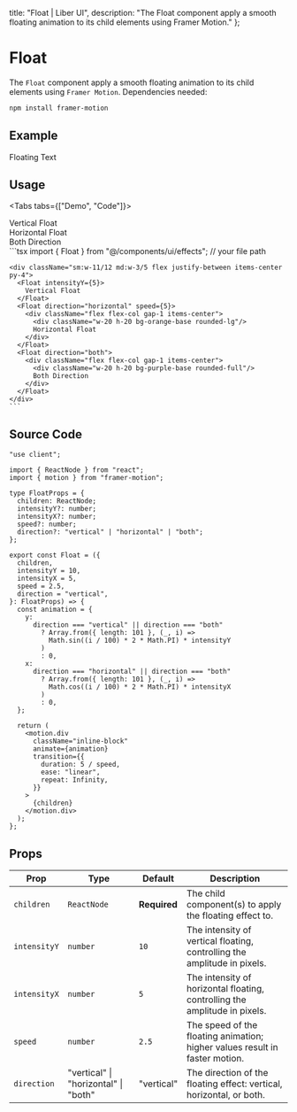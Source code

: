 
  title: "Float | Liber UI",
  description: "The Float component apply a smooth floating animation to its child elements using Framer Motion."
};

# Float
The `Float` component apply a smooth floating animation to its child elements using `Framer Motion`. Dependencies needed:

```bash
npm install framer-motion
```

## Example

<ExampleBox>
  <div className="sm:w-11/12 md:w-3/5 flex justify-between items-center">
    <Float intensityY={5}>
      Floating Text
    </Float>
    <Float direction="horizontal" speed={5}>
      <div className="w-20 h-20 bg-orange-base rounded-lg"/>
    </Float>
    <Float direction="both">
      <div className="w-20 h-20 bg-purple-base rounded-full"/>
    </Float>
  </div>
</ExampleBox>

## Usage

<Tabs tabs={["Demo", "Code"]}>
  <Tab title="Demo">
    <div className="sm:w-11/12 md:w-3/5 flex justify-between items-center py-4">
      <Float intensityY={5}>
        Vertical Float
      </Float>
      <Float direction="horizontal" speed={5} pauseOnHover={true}>
        <div className="flex flex-col gap-1 items-center">
          <div className="w-20 h-20 bg-orange-base rounded-lg"/>
          Horizontal Float
        </div>
      </Float>
      <Float direction="both">
        <div className="flex flex-col gap-1 items-center">
          <div className="w-20 h-20 bg-purple-base rounded-full"/>
          Both Direction
        </div>
      </Float>
    </div>
  </Tab>
  <Tab title="Code">
    ```tsx
    import { Float } from "@/components/ui/effects";  // your file path

    <div className="sm:w-11/12 md:w-3/5 flex justify-between items-center py-4">
      <Float intensityY={5}>
        Vertical Float
      </Float>
      <Float direction="horizontal" speed={5}>
        <div className="flex flex-col gap-1 items-center">
          <div className="w-20 h-20 bg-orange-base rounded-lg"/>
          Horizontal Float
        </div>
      </Float>
      <Float direction="both">
        <div className="flex flex-col gap-1 items-center">
          <div className="w-20 h-20 bg-purple-base rounded-full"/>
          Both Direction
        </div>
      </Float>
    </div>
    ```
  </Tab>
</Tabs>

## Source Code

```tsx
"use client";

import { ReactNode } from "react";
import { motion } from "framer-motion";

type FloatProps = {
  children: ReactNode;
  intensityY?: number;
  intensityX?: number;
  speed?: number;
  direction?: "vertical" | "horizontal" | "both";
};

export const Float = ({
  children,
  intensityY = 10,
  intensityX = 5,
  speed = 2.5,
  direction = "vertical",
}: FloatProps) => {
  const animation = {
    y:
      direction === "vertical" || direction === "both"
        ? Array.from({ length: 101 }, (_, i) =>
          Math.sin((i / 100) * 2 * Math.PI) * intensityY
        )
        : 0,
    x:
      direction === "horizontal" || direction === "both"
        ? Array.from({ length: 101 }, (_, i) =>
          Math.cos((i / 100) * 2 * Math.PI) * intensityX
        )
        : 0,
  };

  return (
    <motion.div
      className="inline-block"
      animate={animation}
      transition={{
        duration: 5 / speed,
        ease: "linear",
        repeat: Infinity,
      }}
    >
      {children}
    </motion.div>
  );
};
```

## Props

| Prop         | Type                                    | Default     | Description                                                                 |
|--------------|-----------------------------------------|-------------|-----------------------------------------------------------------------------|
| `children`   | `ReactNode`                             | **Required**| The child component(s) to apply the floating effect to.                     |
| `intensityY` | `number`                                | `10`        | The intensity of vertical floating, controlling the amplitude in pixels.    |
| `intensityX` | `number`                                | `5`         | The intensity of horizontal floating, controlling the amplitude in pixels.  |
| `speed`      | `number`                                | `2.5`       | The speed of the floating animation; higher values result in faster motion. |
| `direction`  | "vertical" \| "horizontal" \| "both"   | "vertical" | The direction of the floating effect: vertical, horizontal, or both.        |
